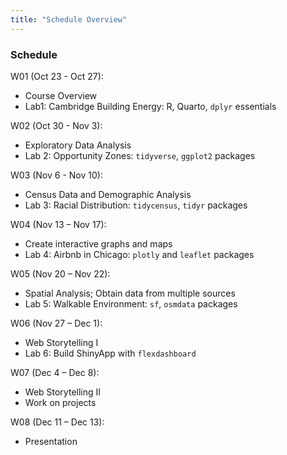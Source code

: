 ```yaml
---
title: "Schedule Overview"
---
```


### Schedule

W01 (Oct 23 - Oct 27):

-   Course Overview
-   Lab1: Cambridge Building Energy: R, Quarto, `dplyr` essentials

W02 (Oct 30 - Nov 3):

-   Exploratory Data Analysis
-   Lab 2: Opportunity Zones: `tidyverse`, `ggplot2` packages

W03 (Nov 6 - Nov 10):

-   Census Data and Demographic Analysis
-   Lab 3: Racial Distribution: `tidycensus`, `tidyr` packages

W04 (Nov 13 -- Nov 17):

-   Create interactive graphs and maps
-   Lab 4: Airbnb in Chicago: `plotly` and `leaflet` packages

W05 (Nov 20 -- Nov 22):

-   Spatial Analysis; Obtain data from multiple sources
-   Lab 5: Walkable Environment: `sf`, `osmdata` packages

W06 (Nov 27 -- Dec 1):

-   Web Storytelling I
-   Lab 6: Build ShinyApp with `flexdashboard`

W07 (Dec 4 -- Dec 8):

-   Web Storytelling II
-   Work on projects

W08 (Dec 11 -- Dec 13):

-   Presentation
